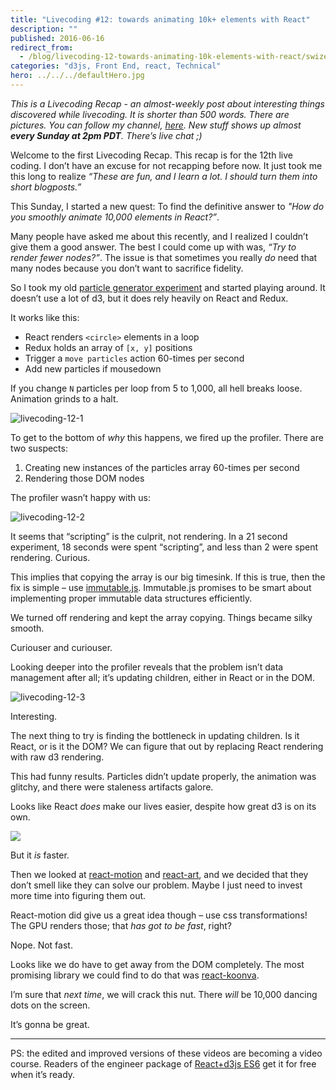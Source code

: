 ```yaml
---
title: "Livecoding #12: towards animating 10k+ elements with React"
description: ""
published: 2016-06-16
redirect_from:
  - /blog/livecoding-12-towards-animating-10k-elements-with-react/swizec/6835
categories: "d3js, Front End, react, Technical"
hero: ../../../defaultHero.jpg
---
```


_This is a Livecoding Recap - an almost-weekly post about interesting things discovered while livecoding. It is shorter than 500 words. There are pictures. You can follow my channel, [here](https://www.livecoding.tv/swizec/). New stuff shows up almost **every Sunday at 2pm PDT**. There’s live chat ;)_

Welcome to the first Livecoding Recap. This recap is for the 12th live coding. I don’t have an excuse for not recapping before now. It just took me this long to realize _“These are fun, and I learn a lot. I should turn them into short blogposts.”_

This Sunday, I started a new quest: To find the definitive answer to _"How do you smoothly animate 10,000 elements in React?”_.

Many people have asked me about this recently, and I realized I couldn’t give them a good answer. The best I could come up with was, _“Try to render fewer nodes?”_. The issue is that sometimes you really _do_ need that many nodes because you don’t want to sacrifice fidelity.

So I took my old [particle generator experiment](http://swizec.com/blog/animating-with-react-redux-and-d3/swizec/6775) and started playing around. It doesn’t use a lot of d3, but it does rely heavily on React and Redux.

It works like this:

- React renders `<circle>` elements in a loop
- Redux holds an array of `[x, y]` positions
- Trigger a `move particles` action 60-times per second
- Add new particles if mousedown

If you change `N` particles per loop from 5 to 1,000, all hell breaks loose. Animation grinds to a halt.

![livecoding-12-1](http://swizec.com/blog/wp-content/uploads/2016/06/livecoding-12-1-1024x551.png)

To get to the bottom of _why_ this happens, we fired up the profiler. There are two suspects:

1.  Creating new instances of the particles array 60-times per second
2.  Rendering those DOM nodes

The profiler wasn’t happy with us:

![livecoding-12-2](http://swizec.com/blog/wp-content/uploads/2016/06/livecoding-12-2-1024x521.png)

It seems that “scripting” is the culprit, not rendering. In a 21 second experiment, 18 seconds were spent “scripting”, and less than 2 were spent rendering. Curious.

This implies that copying the array is our big timesink. If this is true, then the fix is simple – use [immutable.js](https://facebook.github.io/immutable-js/). Immutable.js promises to be smart about implementing proper immutable data structures efficiently.

We turned off rendering and kept the array copying. Things became silky smooth.

Curiouser and curiouser.

Looking deeper into the profiler reveals that the problem isn’t data management after all; it’s updating children, either in React or in the DOM.

![livecoding-12-3](http://swizec.com/blog/wp-content/uploads/2016/06/livecoding-12-3-1024x185.png)

Interesting.

The next thing to try is finding the bottleneck in updating children. Is it React, or is it the DOM? We can figure that out by replacing React rendering with raw d3 rendering.

This had funny results. Particles didn’t update properly, the animation was glitchy, and there were staleness artifacts galore.

Looks like React _does_ make our lives easier, despite how great d3 is on its own.

![](./img/Thz3F4K.gif)

But it _is_ faster.

Then we looked at [react-motion](https://github.com/chenglou/react-motion) and [react-art](https://github.com/reactjs/react-art), and we decided that they don’t smell like they can solve our problem. Maybe I just need to invest more time into figuring them out.

React-motion did give us a great idea though – use css transformations! The GPU renders those; that _has got to be fast_, right?

Nope. Not fast.

Looks like we do have to get away from the DOM completely. The most promising library we could find to do that was [react-koonva](https://medium.com/@lavrton/using-react-with-html5-canvas-871d07d8d753#.lrwnvr1z6).

I’m sure that _next time_, we will crack this nut. There _will_ be 10,000 dancing dots on the screen.

It’s gonna be great.

---

PS: the edited and improved versions of these videos are becoming a video course. Readers of the engineer package of [React+d3js ES6](http://swizec.com/reactd3js#packages) get it for free when it’s ready.

